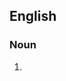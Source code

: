 {{also|litter box}}
==English==

===Noun===
{{en-noun|litterboxes}}

# {{alternative spelling of|litter box|lang=en}}